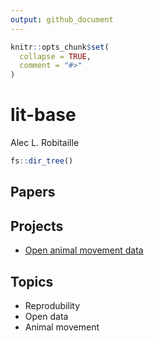 ```yaml
---
output: github_document
---
```


<!-- README.md is generated from README.Rmd. Please edit that file -->

```r
knitr::opts_chunk$set(
  collapse = TRUE,
  comment = "#>"
)
```

# lit-base
Alec L. Robitaille

```r
fs::dir_tree()
```


## Papers


## Projects
* [Open animal movement data](https://gitlab.com/robit.a/open-animal-movement-data)


## Topics
* Reprodubility
* Open data
* Animal movement